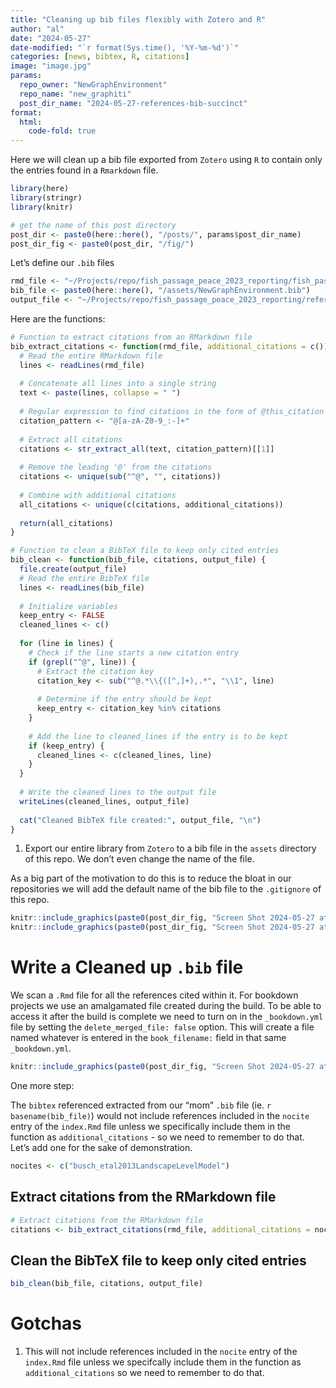 ```yaml
---
title: "Cleaning up bib files flexibly with Zotero and R"
author: "al"
date: "2024-05-27"
date-modified: "`r format(Sys.time(), '%Y-%m-%d')`"
categories: [news, bibtex, R, citations]
image: "image.jpg"
params:
  repo_owner: "NewGraphEnvironment"
  repo_name: "new_graphiti"
  post_dir_name: "2024-05-27-references-bib-succinct"
format: 
  html:
    code-fold: true
---
```


Here we will clean up a bib file exported from `Zotero` using `R` to contain only the entries found in a `Rmarkdown` file.

```r
library(here)
library(stringr)
library(knitr)

# get the name of this post directory
post_dir <- paste0(here::here(), "/posts/", params$post_dir_name)
post_dir_fig <- paste0(post_dir, "/fig/")
```


Let's define our `.bib` files
```r
rmd_file <- "~/Projects/repo/fish_passage_peace_2023_reporting/fish_passage_peace_2023_reporting.Rmd"
bib_file <- paste0(here::here(), "/assets/NewGraphEnvironment.bib")
output_file <- "~/Projects/repo/fish_passage_peace_2023_reporting/references.bib"
```


Here are the functions:
```r
# Function to extract citations from an RMarkdown file
bib_extract_citations <- function(rmd_file, additional_citations = c()) {
  # Read the entire RMarkdown file
  lines <- readLines(rmd_file)
  
  # Concatenate all lines into a single string
  text <- paste(lines, collapse = " ")
  
  # Regular expression to find citations in the form of @this_citation or [@that_citation; @another_citation]
  citation_pattern <- "@[a-zA-Z0-9_:-]+"
  
  # Extract all citations
  citations <- str_extract_all(text, citation_pattern)[[1]]
  
  # Remove the leading '@' from the citations
  citations <- unique(sub("^@", "", citations))
  
  # Combine with additional citations
  all_citations <- unique(c(citations, additional_citations))
  
  return(all_citations)
}

# Function to clean a BibTeX file to keep only cited entries
bib_clean <- function(bib_file, citations, output_file) {
  file.create(output_file)
  # Read the entire BibTeX file
  lines <- readLines(bib_file)
  
  # Initialize variables
  keep_entry <- FALSE
  cleaned_lines <- c()
  
  for (line in lines) {
    # Check if the line starts a new citation entry
    if (grepl("^@", line)) {
      # Extract the citation key
      citation_key <- sub("^@.*\\{([^,]+),.*", "\\1", line)
      
      # Determine if the entry should be kept
      keep_entry <- citation_key %in% citations
    }
    
    # Add the line to cleaned_lines if the entry is to be kept
    if (keep_entry) {
      cleaned_lines <- c(cleaned_lines, line)
    }
  }
  
  # Write the cleaned lines to the output file
  writeLines(cleaned_lines, output_file)
  
  cat("Cleaned BibTeX file created:", output_file, "\n")
}

```


1. Export our entire library from `Zotero` to a bib file in the `assets` directory of this repo. We don't even change the name of the file.  

As a big part of the motivation to do this is to reduce the bloat in our repositories we will add the default
name of the bib file to the `.gitignore` of this repo.

```r
knitr::include_graphics(paste0(post_dir_fig, "Screen Shot 2024-05-27 at 1.40.44 PM.png"))
knitr::include_graphics(paste0(post_dir_fig, "Screen Shot 2024-05-27 at 1.40.55 PM.png"))
```



# Write a Cleaned up `.bib` file

We scan a `.Rmd` file for all the references cited within it.  For bookdown projects we use an amalgamated file created during the build.  To be able to access it after the build is complete we need to turn on in the `_bookdown.yml` file by setting the `delete_merged_file: false` option.  This will create a file named whatever is entered in the `book_filename: ` field in that same `_bookdown.yml`.   

```r
knitr::include_graphics(paste0(post_dir_fig, "Screen Shot 2024-05-27 at 1.52.16 PM.png"))
```



One more step:

The `bibtex` referenced extracted from our "mom" `.bib` file (ie. `r basename(bib_file)`) would not include references included in the `nocite` entry of the `index.Rmd` file unless we specifically include them in the function as `additional_citations` - so we need to remember to do that. Let's add one for the sake of demonstration.

```r
nocites <- c("busch_etal2013LandscapeLevelModel")
```

## Extract citations from the RMarkdown file
```r
# Extract citations from the RMarkdown file
citations <- bib_extract_citations(rmd_file, additional_citations = nocites)

```


## Clean the BibTeX file to keep only cited entries
```r
bib_clean(bib_file, citations, output_file)
```


# Gotchas
1. This will not include references included in the `nocite` entry of the `index.Rmd` file unless we specifcally include
them in the function as `additional_citations` so we need to remember to do that.


